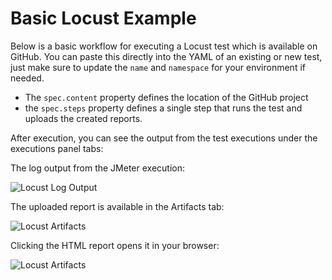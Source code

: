 
# Basic Locust Example

Below is a basic workflow for executing a Locust test which is available
on GitHub. You can paste this directly into the YAML of an existing or new test, just make
sure to update the `name` and `namespace` for your environment if needed.

- The `spec.content` property defines the location of the GitHub project
- the `spec.steps` property defines a single step that runs the test and uploads the created reports.

<SimpleLocust/>

After execution, you can see the output from the test executions under the executions panel tabs:

<Tabs>
<TabItem value="logs" label="Log Output" default>

The log output from the JMeter execution:

![Locust Log Output](images/basic-locust-log-output.png)

</TabItem>
<TabItem value="artifacts" label="Artifacts" default>

The uploaded report is available in the Artifacts tab:

![Locust Artifacts](images/basic-locust-artifacts.png)

</TabItem>
<TabItem value="report" label="HTML report" default>

Clicking the HTML report opens it in your browser:

![Locust Artifacts](images/basic-locust-artifacts.png)

</TabItem>
</Tabs>

